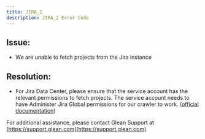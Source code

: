 ```yaml
---
title: JIRA_2
description: JIRA_2 Error Code
---
```


## Issue:

- We are unable to fetch projects from the Jira instance

## Resolution:

- For Jira Data Center, please ensure that the service account has the relevant permissions to fetch projects. The service account needs to have Administer Jira Global permissions for our crawler to work. ([official documentation](https://confluence.atlassian.com/adminjiraserver/managing-global-permissions-938847142.html))

For additional assistance, please contact Glean Support at [https://support.glean.com](https://support.glean.com)
